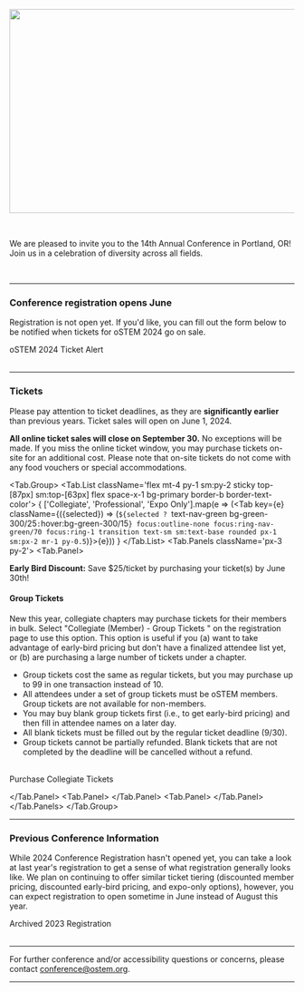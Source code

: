 
<SiteLayout title="Registration" accent="nav-green">

<Image
  src={landingImg}
  placeholder="blur"
  alt=""
  layout="responsive"
  width="800"
  height="360"
/>

<br />

We are pleased to invite you to the 14th Annual Conference in Portland, OR! Join
us in a celebration of diversity across all fields.

<br />

---

<div className="text-nav-green font-bold text-center">

### Conference registration opens June

</div>

Registration is not open yet. If you'd like, you can fill out the form below to be notified when tickets for oSTEM 2024 go on sale.

<div className="my-2 flex flex-col items-center sm:flex-row justify-center">
  <div className="my-1 sm:mx-2">
    <CTAButton onClick="https://form.jotform.com/232986540358062">
      oSTEM 2024 Ticket Alert
    </CTAButton>
  </div>
</div>
<br />

---

<div className="text-nav-green font-bold text-center">

### Tickets

</div>

<TopicSquare title="Conference Ticket Pricing" borderColor="border-nav-green">

Please pay attention to ticket deadlines, as they are **significantly earlier** than previous years. Ticket sales will open on June 1, 2024.

<p><b className='text-red-600 dark:text-red-300'>All online ticket sales will close on September 30.</b> No exceptions will be made. If you miss the online ticket window, you may purchase tickets on-site for an additional cost. Please note that on-site tickets do not come with any food vouchers or special accommodations.</p>

<Tab.Group>
<Tab.List className='flex mt-4 py-1 sm:py-2 sticky top-[87px] sm:top-[63px] flex space-x-1 bg-primary border-b border-text-color'>
<span className='grow'>
{
    ['Collegiate', 'Professional', 'Expo Only'].map(e => (<Tab key={e} className={({selected}) => (`${selected ? `text-nav-green bg-green-300/25` : `hover:bg-green-300/15`} focus:outline-none focus:ring-nav-green/70 focus:ring-1 transition text-sm sm:text-base rounded px-1 sm:px-2 mr-1 py-0.5`)}>{e}</Tab>))
}
</span>
</Tab.List>
<Tab.Panels className='px-3 py-2'>
<Tab.Panel>
<TicketTable></TicketTable>
<p><b>Early Bird Discount:</b> Save $25/ticket by purchasing your ticket(s) by June 30th!</p>
<h4>Group Tickets</h4>
<p>New this year, collegiate chapters may purchase tickets for their members in bulk. Select "Collegiate (Member) - Group Tickets " on the registration page to use this option. This option is useful if you (a) want to take advantage of early-bird pricing but don't have a finalized attendee list yet, or (b) are purchasing a large number of tickets under a chapter.</p>
<ul>
  <li>Group tickets cost the same as regular tickets, but you may purchase up to 99 in one transaction instead of 10.</li>
  <li>All attendees under a set of group tickets must be oSTEM members. Group tickets are not available for non-members.</li>
  <li>You may buy blank group tickets first (i.e., to get early-bird pricing) and then fill in attendee names on a later day.</li>
  <li>All blank tickets must be filled out by the regular ticket deadline (9/30).</li>
  <li>Group tickets cannot be partially refunded. Blank tickets that are not completed by the deadline will be cancelled without a refund.</li>
</ul>
<br/>
<CTAButton backgroundColor="chill-green" onClick="https://whova.com/portal/registration/ostem_202411/u4h5ecl9">
  Purchase Collegiate Tickets
</CTAButton>

</Tab.Panel>
<Tab.Panel>
</Tab.Panel>
<Tab.Panel>
</Tab.Panel>
</Tab.Panels>
</Tab.Group>
</TopicSquare>

---

<div className="text-nav-green font-bold text-center">

### Previous Conference Information

</div>

While 2024 Conference Registration hasn't opened yet, you can take a look at last year's registration to get a sense of what registration generally looks like. We plan on continuing to offer similar ticket tiering (discounted member pricing, discounted early-bird pricing, and expo-only options), however, you can expect registration to open sometime in June instead of August this year.

<div className="my-2 flex flex-col items-center sm:flex-row justify-center">
  <div className="my-1 sm:mx-2">
    <CTAButton onClick="/archive/2023/registration" target="_self">
      Archived 2023 Registration
    </CTAButton>
  </div>
</div>
<br />

---

For further conference and/or accessibility questions or concerns, please
contact conference@ostem.org.

---

</SiteLayout>
